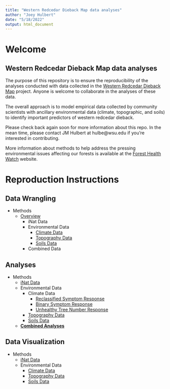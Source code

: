 ```yaml
---
title: "Western Redcedar Dieback Map data analyses"
author: "Joey Hulbert"
date: "5/18/2022"
output: html_document
---
```


# Welcome

## Western Redcedar Dieback Map data analyses

The purpose of this repository is to ensure the reproducibility of the analyses conducted with data collected in the [Western Redcedar Dieback Map](https://www.inaturalist.org/projects/western-redcedar-dieback-map) project. Anyone is welcome to collaborate in the analyses of these data.

The overall approach is to model empirical data collected by community scientists with ancillary environmental data (climate, topographic, and soils) to identify important predictors of western redcedar dieback.

Please check back again soon for more information about this repo. In the mean time, please contact JM Hulbert at hulbe@wsu.edu if you're interested in contributing.

More information about methods to help address the pressing environmental issues affecting our forests is available at the [Forest Health Watch](https://foresthealth.org/) website.

# Reproduction Instructions

## Data Wrangling

* Methods
  + [Overview](./data-wrangle/Data-Wrangle-v1.html)
    + iNat Data
    + Environmental Data
      + [Climate Data](./data-wrangle/climate/Climate-Data-Extraction.html)
      + [Topography Data](./data-wrangle/topo/Topo-Data-Extraction---ArcGIS.html)
      + [Soils Data](./data-wrangle/soils/Soil-Data-Extraction.html)
    + Combined Data  

## Analyses 

* Methods
  + [iNat Data](./analyses/inat/iNat-Data-Analysis.html)
  + Environmental Data
    + Climate Data
      + [Reclassified Symptom Response](./analyses/climate/Climate-Data-Analysis---filtered-symptom-response.html)
      + [Binary Symptom Response](./analyses/climate/Climate-Data-Analysis---binary-symptom-response.html)
      + [Unhealthy Tree Number Response](./analyses/climate/Climate-Data-Analysis---unhealthy-tree-number-response.html)
    + [Topography Data](./analyses/topo/Topo-Data-Analysis.html)
    + [Soils Data](./analyses/soils/Soils-Data-Analysis.html)
  + [**Combined Analyses**](./analyses/Full-Environmental-Predictor-Analyses.html)
  
  
## Data Visualization

* Methods
  + [iNat Data](./data-visualization/inat/iNat-Data-Visualization.html)
  + Environmental Data
    + [Climate Data](./data-visualization/climate/Climate-Data-Visualization.html)
    + [Topography Data](./data-visualization/topo/Topo-Data-Visualization.html)
    + [Soils Data](./data-visualization/soils/Soils-Data-Visualization.html)


